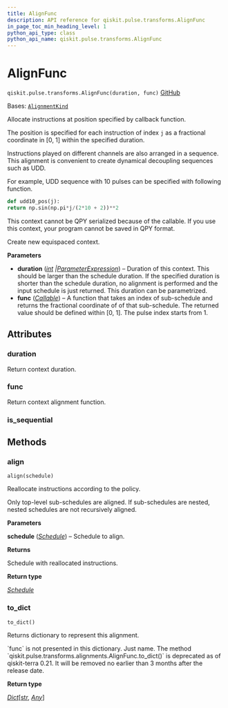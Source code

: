 ```yaml
---
title: AlignFunc
description: API reference for qiskit.pulse.transforms.AlignFunc
in_page_toc_min_heading_level: 1
python_api_type: class
python_api_name: qiskit.pulse.transforms.AlignFunc
---
```


# AlignFunc

<span id="qiskit.pulse.transforms.AlignFunc" />

`qiskit.pulse.transforms.AlignFunc(duration, func)` [GitHub](https://github.com/qiskit/qiskit/tree/stable/0.25/qiskit/pulse/transforms/alignments.py "view source code")

Bases: [`AlignmentKind`](pulse#qiskit.pulse.transforms.AlignmentKind "qiskit.pulse.transforms.alignments.AlignmentKind")

Allocate instructions at position specified by callback function.

The position is specified for each instruction of index `j` as a fractional coordinate in \[0, 1] within the specified duration.

Instructions played on different channels are also arranged in a sequence. This alignment is convenient to create dynamical decoupling sequences such as UDD.

For example, UDD sequence with 10 pulses can be specified with following function.

```python
def udd10_pos(j):
return np.sin(np.pi*j/(2*10 + 2))**2
```

<Admonition title="Note" type="note">
  This context cannot be QPY serialized because of the callable. If you use this context, your program cannot be saved in QPY format.
</Admonition>

Create new equispaced context.

**Parameters**

*   **duration** ([*int*](https://docs.python.org/3/library/functions.html#int "(in Python v3.12)")  *|*[*ParameterExpression*](qiskit.circuit.ParameterExpression "qiskit.circuit.parameterexpression.ParameterExpression")) – Duration of this context. This should be larger than the schedule duration. If the specified duration is shorter than the schedule duration, no alignment is performed and the input schedule is just returned. This duration can be parametrized.
*   **func** ([*Callable*](https://docs.python.org/3/library/typing.html#typing.Callable "(in Python v3.12)")) – A function that takes an index of sub-schedule and returns the fractional coordinate of of that sub-schedule. The returned value should be defined within \[0, 1]. The pulse index starts from 1.

## Attributes

<span id="qiskit.pulse.transforms.AlignFunc.duration" />

### duration

Return context duration.

<span id="qiskit.pulse.transforms.AlignFunc.func" />

### func

Return context alignment function.

<span id="qiskit.pulse.transforms.AlignFunc.is_sequential" />

### is\_sequential

## Methods

### align

<span id="qiskit.pulse.transforms.AlignFunc.align" />

`align(schedule)`

Reallocate instructions according to the policy.

Only top-level sub-schedules are aligned. If sub-schedules are nested, nested schedules are not recursively aligned.

**Parameters**

**schedule** ([*Schedule*](qiskit.pulse.Schedule "qiskit.pulse.schedule.Schedule")) – Schedule to align.

**Returns**

Schedule with reallocated instructions.

**Return type**

[*Schedule*](qiskit.pulse.Schedule "qiskit.pulse.schedule.Schedule")

### to\_dict

<span id="qiskit.pulse.transforms.AlignFunc.to_dict" />

`to_dict()`

Returns dictionary to represent this alignment.

<Admonition title="Note" type="note">
  `func` is not presented in this dictionary. Just name.
</Admonition>

<Admonition title="Deprecated since version 0.21" type="danger">
  The method `qiskit.pulse.transforms.alignments.AlignFunc.to_dict()` is deprecated as of qiskit-terra 0.21. It will be removed no earlier than 3 months after the release date.
</Admonition>

**Return type**

[*Dict*](https://docs.python.org/3/library/typing.html#typing.Dict "(in Python v3.12)")\[[str](https://docs.python.org/3/library/stdtypes.html#str "(in Python v3.12)"), [*Any*](https://docs.python.org/3/library/typing.html#typing.Any "(in Python v3.12)")]

